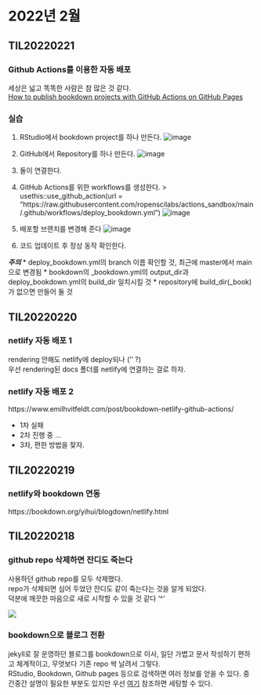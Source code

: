 # 2022년 2월

## TIL20220221

### Github Actions를 이용한 자동 배포

세상은 넓고 똑똑한 사람은 참 많은 것 같다.  
[How to publish bookdown projects with GitHub Actions on GitHub Pages](https://medium.com/@delucmat/how-to-publish-bookdown-projects-with-github-actions-on-github-pages-6e6aecc7331e)  

### 실습

1. RStudio에서 bookdown project를 하나 만든다.
![image](https://user-images.githubusercontent.com/72383349/154965280-0f32d064-ede3-4fff-91fc-19841ff22141.png)

2. GitHub에서 Repository를 하나 만든다.
![image](https://user-images.githubusercontent.com/72383349/154965633-4b3137d4-4daa-4535-a023-eccde1ad5eb8.png)

3. 둘이 연결한다.

4. GitHub Actions를 위한 workflows를 생성한다.
> usethis::use_github_action(url = "https://raw.githubusercontent.com/ropenscilabs/actions_sandbox/main/.github/workflows/deploy_bookdown.yml")
![image](https://user-images.githubusercontent.com/72383349/154966480-ea1f1a89-0d87-4828-babd-2a1110041070.png)

5. 배포할 브랜치를 변경해 준다
![image](https://user-images.githubusercontent.com/72383349/154968943-d7ddb6b6-46ae-46df-8fd1-386eaf8455dc.png)

6. 코드 업데이트 후 정상 동작 확인한다.

***주의***
* deploy_bookdown.yml의 branch 이름 확인할 것, 최근에 master에서 main으로 변경됨
* bookdown의 \_bookdown.yml의 output_dir과 deploy_bookdown.yml의 build_dir 일치시킬 것
* repository에 build_dir(\_book)가 없으면 만들어 둘 것

## TIL20220220

### netlify 자동 배포 1

rendering 안해도 netlify에 deploy되나 ('' ?)  
우선 rendering된 docs 폴더를 netlify에 연결하는 걸로 하자.  

### netlify 자동 배포 2

https://www.emilhvitfeldt.com/post/bookdown-netlify-github-actions/  

* 1차 실패
* 2차 진행 중 ...
* 3차, 편한 방법을 찾자.


## TIL20220219

### netlify와 bookdown 연동

https://bookdown.org/yihui/blogdown/netlify.html

## TIL20220218 

### github repo 삭제하면 잔디도 죽는다

사용하던 github repo를 모두 삭제했다.  
repo가 삭제되면 심어 두었던 잔디도 같이 죽는다는 것을 알게 되었다.  
덕분에 깨끗한 마음으로 새로 시작할 수 있을 것 같다 '^'  

![](https://user-images.githubusercontent.com/72383349/154695072-8480a46d-4174-4a4a-829f-e97f361dbf29.png)

### bookdown으로 블로그 전환

jekyll로 잘 운영하던 블로그를 bookdown으로 이사, 일단 가볍고 문서 작성하기 편하고 체계적이고, 무엇보다 기존 repo 싹 날려서 그렇다.  
RStudio, Bookdown, Github pages 등으로 검색하면 여러 정보를 얻을 수 있다.  중간중간 설명이 필요한 부분도 있지만 우선 [여기](https://unfinishedgod.netlify.app/2020/08/04/bookdowngithub-page%EC%97%90-publish%ED%95%98%EA%B8%B0/) 참조하면 세팅할 수 있다.
